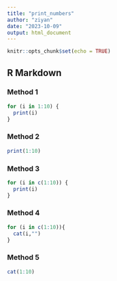 ```yaml
---
title: "print_numbers"
author: "ziyan"
date: "2023-10-09"
output: html_document
---
```


```r
knitr::opts_chunk$set(echo = TRUE)
```

## R Markdown

### Method 1

```r
for (i in 1:10) {
  print(i)
}
```

### Method 2

```r
print(1:10)
```

### Method 3

```r
for (i in c(1:10)) {
  print(i)
}
```

### Method 4

```r
for (i in c(1:10)){
  cat(i,"")
}
```

### Method 5

```r
cat(1:10)
```
